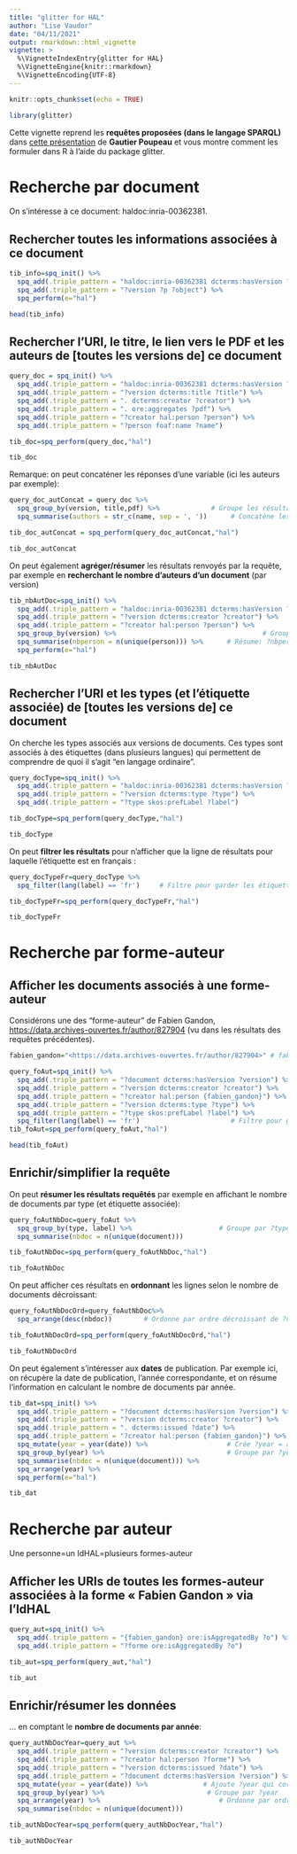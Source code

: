 ```yaml
---
title: "glitter for HAL"
author: "Lise Vaudor"
date: "04/11/2021"
output: rmarkdown::html_vignette
vignette: >
  %\VignetteIndexEntry{glitter for HAL}
  %\VignetteEngine{knitr::rmarkdown}
  %\VignetteEncoding{UTF-8}
---
```


```r
knitr::opts_chunk$set(echo = TRUE)
```


```r
library(glitter)
```

Cette vignette reprend les **requêtes proposées (dans le langage SPARQL)** dans [cette présentation](https://fr.slideshare.net/lespetitescases/dcouverte-du-sparql-endpoint-de-hal) de **Gautier Poupeau** et vous montre comment les formuler dans R à l'aide du package glitter.  

# Recherche par document

On s'intéresse à ce document: haldoc:inria-00362381.

## Rechercher toutes les informations associées à ce document

```r
tib_info=spq_init() %>% 
  spq_add(.triple_pattern = "haldoc:inria-00362381 dcterms:hasVersion ?version") %>% # Ce doc a des versions ?version
  spq_add(.triple_pattern = "?version ?p ?object") %>%                               # ?version a des prop. ?p les liant à ?object
  spq_perform(e="hal")

head(tib_info)
```

## Rechercher l’URI, le titre, le lien vers le PDF et les auteurs de [toutes les versions de] ce document

```r
query_doc = spq_init() %>% 
  spq_add(.triple_pattern = "haldoc:inria-00362381 dcterms:hasVersion ?version") %>% # Ce doc a des versions ?version
  spq_add(.triple_pattern = "?version dcterms:title ?title") %>%                     # ?version a pour titre ?titre
  spq_add(.triple_pattern = ". dcterms:creator ?creator") %>%                        # ...... et pour créateur ?creator
  spq_add(.triple_pattern = ". ore:aggregates ?pdf") %>%                             # ...... et ce lien vers un ?pdf
  spq_add(.triple_pattern = "?creator hal:person ?person") %>%                       # ?creator est une personne ?person
  spq_add(.triple_pattern = "?person foaf:name ?name")                               # ?person a pour nom ?name

tib_doc=spq_perform(query_doc,"hal")

tib_doc
```

Remarque: on peut concaténer les réponses d’une variable (ici les auteurs par exemple):

```r
query_doc_autConcat = query_doc %>% 
  spq_group_by(version, title,pdf) %>%             # Groupe les résultats par ?version, ?title, ?pdf
  spq_summarise(authors = str_c(name, sep = ', '))      # Concatène les noms d'auteur dans ?authors

tib_doc_autConcat = spq_perform(query_doc_autConcat,"hal")

tib_doc_autConcat
```

On peut également **agréger/résumer** les résultats renvoyés par la requête, par exemple en **recherchant le nombre d’auteurs d’un document** (par version)

```r
tib_nbAutDoc=spq_init() %>% 
  spq_add(.triple_pattern = "haldoc:inria-00362381 dcterms:hasVersion ?version") %>% # Ce doc a des versions ?version
  spq_add(.triple_pattern = "?version dcterms:creator ?creator") %>%                 # ?version a pour créateur ?creator
  spq_add(.triple_pattern = "?creator hal:person ?person") %>%                       # ?creator est une personne ?person
  spq_group_by(version) %>%                                     # Groupe par ?version
  spq_summarise(nbperson = n(unique(person))) %>%      # Résume: ?nbperson = nb de ?person dist.  
  spq_perform(e="hal")

tib_nbAutDoc
```

## Rechercher l’URI et les types (et l'étiquette associée) de [toutes les versions de] ce document

On cherche les types associés aux versions de documents. Ces types sont associés à des étiquettes (dans plusieurs langues) qui permettent de comprendre de quoi il s'agit "en langage ordinaire".

```r
query_docType=spq_init() %>% 
  spq_add(.triple_pattern = "haldoc:inria-00362381 dcterms:hasVersion ?version") %>% # Ce doc a des versions ?version
  spq_add(.triple_pattern = "?version dcterms:type ?type") %>%                       # ?version est un document de type ?type
  spq_add(.triple_pattern = "?type skos:prefLabel ?label")                           # ?type a pour étiquette ?label

tib_docType=spq_perform(query_docType,"hal")

tib_docType
```


On peut **filtrer les résultats** pour n'afficher que la ligne de résultats pour laquelle l'étiquette est en français :

```r
query_docTypeFr=query_docType %>% 
  spq_filter(lang(label) == 'fr')     # Filtre pour garder les étiquettes en français

tib_docTypeFr=spq_perform(query_docTypeFr,"hal")

tib_docTypeFr
```


# Recherche par forme-auteur

## Afficher les documents associés à une forme-auteur

Considérons une des "forme-auteur" de Fabien Gandon, [https://data.archives-ouvertes.fr/author/827904](https://data.archives-ouvertes.fr/author/827904) (vu dans les résultats des requêtes précédentes).

```r
fabien_gandon="<https://data.archives-ouvertes.fr/author/827904>" # fabien_gandon = cette forme auteur

query_foAut=spq_init() %>% 
  spq_add(.triple_pattern = "?document dcterms:hasVersion ?version") %>%  # ?document a des versions ?version
  spq_add(.triple_pattern = "?version dcterms:creator ?creator") %>%      # ?version a pour créateur ?creator
  spq_add(.triple_pattern = "?creator hal:person {fabien_gandon}") %>%    # ?creator est fabien_gandon ({déf. de l'objet dans R})
  spq_add(.triple_pattern = "?version dcterms:type ?type") %>%            # ?version a pour type ?type
  spq_add(.triple_pattern = "?type skos:prefLabel ?label") %>%            # ?type a pour étiquette ?label
  spq_filter(lang(label) == 'fr')                       # Filtre pour garder les ?label en français
tib_foAut=spq_perform(query_foAut,"hal")

head(tib_foAut)
```

## Enrichir/simplifier la requête

On peut **résumer les résultats requêtés** par exemple en affichant le nombre de documents par type (et étiquette associée):


```r
query_foAutNbDoc=query_foAut %>% 
  spq_group_by(type, label) %>%                      # Groupe par ?type et ?label
  spq_summarise(nbdoc = n(unique(document)))    

tib_foAutNbDoc=spq_perform(query_foAutNbDoc,"hal")

tib_foAutNbDoc
```

On peut afficher ces résultats en **ordonnant** les lignes selon le nombre de documents décroissant:

```r
query_foAutNbDocOrd=query_foAutNbDoc%>% 
  spq_arrange(desc(nbdoc))        # Ordonne par ordre décroissant de ?nbdoc

tib_foAutNbDocOrd=spq_perform(query_foAutNbDocOrd,"hal")

tib_foAutNbDocOrd
```

On peut également s'intéresser aux **dates** de publication. Par exemple ici, on récupère la date de publication, l'année correspondante, et on résume l'information en calculant le nombre de documents par année.

```r
tib_dat=spq_init() %>% 
  spq_add(.triple_pattern = "?document dcterms:hasVersion ?version") %>% 
  spq_add(.triple_pattern = "?version dcterms:creator ?creator") %>%
  spq_add(.triple_pattern = ". dcterms:issued ?date") %>%                      # ?version est sortie à ?date
  spq_add(.triple_pattern = "?creator hal:person {fabien_gandon}") %>% 
  spq_mutate(year = year(date)) %>%                    # Crée ?year = année de ?date
  spq_group_by(year) %>%                               # Groupe par ?year
  spq_summarise(nbdoc = n(unique(document))) %>% 
  spq_arrange(year) %>% 
  spq_perform(e="hal")

tib_dat
```

# Recherche par auteur

Une personne=un IdHAL=plusieurs formes-auteur

## Afficher les URIs de toutes les formes-auteur associées à la forme « Fabien Gandon » via l’IdHAL

```r
query_aut=spq_init() %>% 
  spq_add(.triple_pattern = "{fabien_gandon} ore:isAggregatedBy ?o") %>% # {fabien gandon} correspond à ?o
  spq_add(.triple_pattern = "?forme ore:isAggregatedBy ?o")              # ?forme correspond à ?o

tib_aut=spq_perform(query_aut,"hal")

tib_aut
```

## Enrichir/résumer les données

... en comptant le **nombre de documents par année**:

```r
query_autNbDocYear=query_aut %>% 
  spq_add(.triple_pattern = "?version dcterms:creator ?creator") %>%      # ?version a pour créateur ?creator
  spq_add(.triple_pattern = "?creator hal:person ?forme") %>%             # ?creator est une personne ?forme
  spq_add(.triple_pattern = "?version dcterms:issued ?date") %>%          # ?version a été publié à ?date
  spq_add(.triple_pattern = "?document dcterms:hasVersion ?version") %>%  # ?document a pour versions ?version
  spq_mutate(year = year(date)) %>%              # Ajoute ?year qui correspond à l'année de ?date
  spq_group_by(year) %>%                          # Groupe par ?year
  spq_arrange(year) %>%                              # Ordonne par ordre décroissant de ?year
  spq_summarise(nbdoc = n(unique(document)))

tib_autNbDocYear=spq_perform(query_autNbDocYear,"hal")

tib_autNbDocYear
```

<!--  select DISTINCT ?idhal ?identifiant where { <https://data.archives-ouvertes.fr/author/827904> ore:isAggregatedBy ?idhal. ?forme ore:isAggregatedBy ?idhal. ?forme owl:sameAs ?identifiant } -->

<!-- Faire une recherche dans une chaîne de caractères exple afficher les identifiants ORCID distincts liés à toutes les formes liées à « Fabien Gandon » URI utile Forme auteur : https://data.archives-ouvertes.fr/author/827904 select DISTINCT ?idhal ?orcid where { <https://data.archives-ouvertes.fr/author/827904> ore:isAggregatedBy ?idhal. ?forme ore:isAggregatedBy ?idhal. ?forme owl:sameAs ?orcid. FILTER regex(str(?orcid), 'orcid.org') } -->

<!-- # Afficher les identifiants ORCID de tous les membres d’INRIA et pour chaque ORCID, concaténer les différentes URIs des formes associées URI utile INRIA : https://data.archives-ouvertes.fr/structure/300009  -->


<!-- Exercice 13 select ?orcid ?name GROUP_CONCAT(str(?forme),',') where { ?forme foaf:member <https://data.archives-ouvertes.fr/structure/300009>; foaf:name ?name; owl:sameAs ?orcid. FILTER regex(str(?orcid),'orcid.org') } GROUP BY ?orcid ?name ORDER BY ?name -->

<!-- # Afficher tous les membres d’INRIA et pour chaque membre, éventuellement l’identifiant ORCID et l’identifiant idHal URI utile INRIA : https://data.archives-ouvertes.fr/structure/300009  -->



<!-- select DISTINCT ?name ?orcid ?idHal where { ?forme foaf:member <https://data.archives-ouvertes.fr/structure/300009>; foaf:name ?name. OPTIONAL {?forme owl:sameAs ?orcid. FILTER regex(?orcid,'orcid.org')} OPTIONAL {?forme ore:isAggregatedBy ?idHal} } ORDER BY ?name -->

<!-- # Astuce 11 La négation -->

<!-- Afficher les membres qui ont un identifiant idHAL mais pas d’ORCID URI utile INRIA : https://data.archives-ouvertes.fr/structure/300009 select DISTINCT ?idHal ?name where { ?forme foaf:member <https://data.archives-ouvertes.fr/structure/300009>; foaf:name ?name; ore:isAggregatedBy ?idHal FILTER NOT EXISTS {?forme owl:sameAs ?orcid. FILTER regex(?orcid,'orcid.org')} } ORDER BY ?name -->

<!-- # Afficher tous les membres d’INRIA qui n’ont pas d’identifiant idHAL et concaténés par la forme  -->

<!-- URI utile INRIA : https://data.archives-ouvertes.fr/structure/300009 Exercice 14 select ?name, GROUP_CONCAT(str(?forme), '|') where { ?forme foaf:member <https://data.archives-ouvertes.fr/structure/300009>; foaf:name ?name. FILTER NOT EXISTS {?forme ore:isAggregatedBy ?idHal} } GROUP BY ?name ORDER BY ?name -->

<!-- # Afficher tous les domaines des membres d’INRIA et pour chaque domaine le nombre de documents associés ordonné de manière décroissante URI utile INRIA : https://data.archives-ouvertes.fr/structure/300009 Exercice 15 select ?topic ?prefLabel count(DISTINCT ?document) AS ?nbdoc where { ?forme foaf:member <https://data.archives-ouvertes.fr/structure/300009>. ?version hal:topic ?topic; dcterms:creator ?creator. ?creator hal:person ?forme. ?topic skos:prefLabel ?prefLabel. ?document dcterms:hasVersion ?version. FILTER (lang(?prefLabel)='fr') } GROUP BY ?topic ?prefLabel ORDER BY DESC(?nbdoc) -->

<!-- # Afficher tous les co-auteurs de Fabien Gandon et le nombre d’articles pour chacun d’entre eux URI utile idHal de Fabien Gandon : https://data.archives-ouvertes.fr/structure/300009 Exercice 16 select ?name count(DISTINCT ?document) AS ?nbdoc where { ?forme ore:isAggregatedBy <https://data.archives-ouvertes.fr/author/fabien- gandon>. ?version hal:topic ?topic; dcterms:creator ?creator. ?creator hal:person ?forme. ?document dcterms:hasVersion ?version. ?version dcterms:creator ?autresCreator. ?autresCreator hal:person ?autresformes. ?autresformes foaf:name ?name. FILTER (?name !='Fabien Gandon') } GROUP BY ?name ORDER BY DESC(?nbdoc) -->

<!-- # Astuce 12 Limiter les résultats de comptage Afficher tous les co-auteurs de Fabien Gandon et le nombre d’articles pour chacun d’entre eux et ayant plus de 1 document en commun URI utile idHal de Fabien Gandon : https://data.archives-ouvertes.fr/author/fabien-gandon select ?name count(DISTINCT ?document) AS ?nbdoc where { ?forme ore:isAggregatedBy <https://data.archives-ouvertes.fr/author/fabien- gandon>. ?version hal:topic ?topic; dcterms:creator ?creator. ?creator hal:person ?forme. ?document dcterms:hasVersion ?version. ?version dcterms:creator ?autresCreator. ?autresCreator hal:person ?autresformes. ?autresformes foaf:name ?name. FILTER (?name !='Fabien Gandon') } GROUP BY ?name HAVING (count(DISTINCT ?document) > 1) ORDER BY DESC(?nbdoc) -->

<!-- # Modèle pour les personnes IdHAL C’est beau mais malheureusement, ce n’est pas dans le triple store  -->

<!--     36. Modèle pour les structures Exemple : https://data.archives-ouvertes.fr/structure/300009 -->

<!-- # Afficher toutes les organisations et leur terme préférentiel -->

<!-- URI utile Classe Organisation : http://www.w3.org/ns/org#Organization INRIA : https://data.archives-ouvertes.fr/structure/300009 Exercice 17 select ?structure ?prefLabel where { ?structure a org:Organization; skos:prefLabel ?prefLabel. } -->

<!-- Modèle pour les revues https://data.archives-ouvertes.fr/revue/109707 -->


<!-- Modèles pour les projets Exemple :  -->
<!-- https://data.archives-ouvertes.fr/anrProject/1001 https://data.archives-ouvertes.fr/europeanProject/129494 -->

<!-- # Afficher toutes les projets ANR dont sont issues les documents écrits par des membres de l’INRIA URI utile Classe projet : http://www.eurocris.org/ontologies/cerif/1.3/ INRIA : https://data.archives-ouvertes.fr/structure/300009 Exercice 18 select DISTINCT ?projet ?title ?acronym ?startDate where { ?forme foaf:member <https://data.archives-ouvertes.fr/structure/300009>. ?version dcterms:source ?projet; dcterms:creator ?creator. ?creator hal:person ?forme. ?projet a cerif:Project; cerif:title ?title; cerif:startDate ?startDate. OPTIONAL {?projet cerif:acronym ?acronym} FILTER regex(str(?projet),'anrProject') } ORDER BY DESC(?startDate) -->

<!-- # Afficher toutes les projets ANR dont sont issues les documents écrits par des membres de l’INRIA et pour chacun le nombre de documents associés -->

<!-- URI utile Classe projet : http://www.eurocris.org/ontologies/cerif/1.3/ INRIA : https://data.archives-ouvertes.fr/structure/300009  -->

<!-- Exercice 19 select ?projet ?title ?acronym ?startDate count(DISTINCT ?document) AS ?nbdoc where { ?forme foaf:member <https://data.archives-ouvertes.fr/structure/300009>. ?version dcterms:source ?projet; dcterms:creator ?creator. ?creator hal:person ?forme. ?projet a cerif:Project; cerif:title ?title; cerif:startDate ?startDate. OPTIONAL {?projet cerif:acronym ?acronym} FILTER regex(str(?projet),'anrProject') ?document dcterms:hasVersion ?version. } GROUP BY ?projet ?title ?acronym ?startDate ORDER BY DESC(?nbdoc) -->
